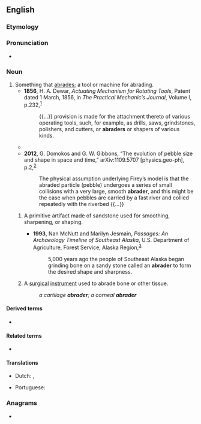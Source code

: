 ==English==

===Etymology===
{{suffix|en|abrade|er|id2=agent noun}}

===Pronunciation===
* {{a|US}} {{IPA|en|/əˈbɹeɪ.dɚ/}}

===Noun===
{{en-noun}}

# Something that [[abrade|abrades]]; a tool or machine for abrading. {{defdate|First attested in the mid-19<sup>th</sup> century.}}
#* '''1856''', H. A. Dewar, ''Actuating Mechanism for Rotating Tools'', Patent dated 1 March, 1856, in ''The Practical Mechanic’s Journal'', Volume I, p.{{nbsp}}232,<sup>[https://catalog.hathitrust.org/Record/002486986]</sup>
#*: {{...}} provision is made for the attachment thereto of various operating tools, such, for example, as drills, saws, grindstones, polishers, and cutters, or '''abraders''' or shapers of various kinds.
#* {{quote-journal|en|year=1961|month=February|title=Talking of Trains: New L.T. research laboratory|journal=Trains Illustrated|page=77|text=In the fabric section, a textile twisting and tearing machine and a "Lissajou curve" [sic] '''abrader''' (covering a complete area in overlapping curves) are supplemented by apparatus for evaluating waterproofness, fibre diameter and light-fastness.}}
#* '''2012''', G. Domokos and G. W. Gibbons, “The evolution of pebble size and shape in space and time,” arXiv:1109.5707 [physics.geo-ph], p.{{nbsp}}2,<sup>[https://archive.org/details/arxiv-1109.5707]</sup>
#*: The physical assumption underlying Firey’s model is that the abraded particle (pebble) undergoes a series of small collisions with a very large, smooth '''abrader''', and this might be the case when pebbles are carried by a fast river and collied repeatedly with the riverbed {{...}}
## {{lb|en|archaeology}} A primitive artifact made of sandstone used for smoothing, sharpening, or shaping.
##* '''1993''', Nan McNutt and Marilyn Jesmain, ''Passages: An Archaeology Timeline of Southeast Alaska'', U.S. Department of Agriculture, Forest Service, Alaska Region,<sup>[https://archive.org/details/CAT10818686]</sup>
##*: 5,000 years ago the people of Southeast Alaska began grinding bone on a sandy stone called an '''abrader''' to form the desired shape and sharpness.
## {{lb|en|medicine}} A [[surgical]] [[instrument]] used to abrade bone or other tissue.
##: ''a cartilage '''abrader'''; a corneal '''abrader'''''

====Derived terms====
* {{l|en|dermabrader}}

====Related terms====
* {{l|en|abraser}}

====Translations====
{{trans-top|tool or machine for abrading}}
* Dutch: {{t+|nl|schuurmachine|f}}, {{t|nl|schuurwerktuig|n}}
{{trans-mid}}
* Portuguese: {{t|pt|abrasor|m}}
{{trans-bottom}}

===Anagrams===
* {{anagrams|en|a=aabderr|Barreda}}